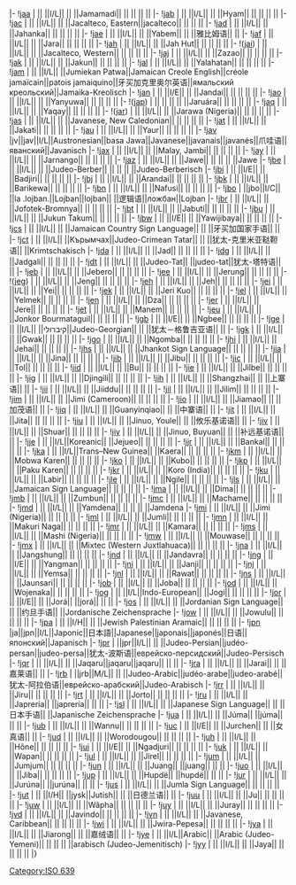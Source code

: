 {{ISO 639-3 header|J}}
|-
![[ISO_639:jaa|jaa]] {{anchor|jaa}}
| || ||I/L|| || ||Jamamadí|| || || || ||
|-
![[ISO_639:jab|jab]] {{anchor|jab}}
| || ||I/L|| || ||Hyam|| || || || ||
|-
![[ISO_639:jac|jac]] {{anchor|jac}}
| || ||I/L|| || ||Jacalteco, Eastern||jacalteco|| || || ||
|-
![[ISO_639:jad|jad]] {{anchor|jad}}
| || ||I/L|| || ||Jahanka|| || || || ||
|-
![[ISO_639:jae|jae]] {{anchor|jae}}
| || ||I/L|| || ||Yabem|| || ||雅比姆语|| ||
|-
![[ISO_639:jaf|jaf]] {{anchor|jaf}}
| || ||I/L|| || ||Jara|| || || || ||
|-
![[ISO_639:jah|jah]] {{anchor|jah}}
| || ||I/L|| || ||Jah Hut|| || || || ||
|-
!([[ISO_639:jai|jai]]) {{anchor|jai}}
| || ||I/L|| || ||Jacalteco, Western|| || || || ||
|-
![[ISO_639:jaj|jaj]] {{anchor|jaj}}
| || ||I/L|| || ||Zazao|| || || || ||
|-
![[ISO_639:jak|jak]] {{anchor|jak}}
| || ||I/L|| || ||Jakun|| || || || ||
|-
![[ISO_639:jal|jal]] {{anchor|jal}}
| || ||I/L|| || ||Yalahatan|| || || || ||
|-
![[ISO_639:jam|jam]] {{anchor|jam}}
| || ||I/L|| ||Jumiekan Patwa||Jamaican Creole English||créole jamaïcain||patois jamaiquino||牙买加克里奥尔英语||ямальский креольский||Jamaika-Kreolisch
|-{{ISO 639-3 style|I|E}}
![[ISO_639:jan|jan]] {{anchor|jan}}
| || ||I/E|| || ||Jandai|| || || || ||
|-
![[ISO_639:jao|jao]] {{anchor|jao}}
| || ||I/L|| || ||Yanyuwa|| || || || ||
|-
!([[ISO_639:jap|jap]]) {{anchor|jap}}
| || || || || ||Jaruára|| || || || ||
|-
![[ISO_639:jaq|jaq]] {{anchor|jaq}}
| || ||I/L|| || ||Yaqay|| || || || ||
|-
!([[ISO_639:jar|jar]]) {{anchor|jar}}
| || ||I/L|| || ||Jarawa (Nigeria)|| || || || ||
|-
![[ISO_639:jas|jas]] {{anchor|jas}}
| || ||I/L|| || ||Javanese, New Caledonian|| || || || ||
|-
![[ISO_639:jat|jat]] {{anchor|jat}}
| || ||I/L|| || ||Jakati|| || || || ||
|-
![[ISO_639:jau|jau]] {{anchor|jau}}
| || ||I/L|| || ||Yaur|| || || || ||
|-
![[ISO_639:jav|jav]] {{anchor|jav}}
|jv||jav||I/L||Austronesian||basa Jawa||Javanese||javanais||javanés||爪哇语||яванский||Javanisch
|-
![[ISO_639:jax|jax]] {{anchor|jax}}
| || ||I/L|| || ||Malay, Jambi|| || || || ||
|-
![[ISO_639:jay|jay]] {{anchor|jay}}
| || ||I/L|| || ||Jarnango|| || || || ||
|-
![[ISO_639:jaz|jaz]] {{anchor|jaz}}
| || ||I/L|| || ||Jawe|| || || || ||Jawe
|-
![[ISO_639:jbe|jbe]] {{anchor|jbe}}
| || ||I/L|| || ||Judeo-Berber|| || || || ||Judeo-Berberisch
|-{{ISO 639-3 style|I|E}}
![[ISO_639:jbi|jbi]] {{anchor|jbi}}
| || ||I/E|| || ||Badjiri|| || || || ||
|-
![[ISO_639:jbj|jbj]] {{anchor|jbj}}
| || ||I/L|| || ||Arandai|| || || || ||
|-
![[ISO_639:jbk|jbk]] {{anchor|jbk}}
| || ||I/L|| || ||Barikewa|| || || || ||
|-
![[ISO_639:jbn|jbn]] {{anchor|jbn}}
| || ||I/L|| || ||Nafusi|| || || || ||
|-{{ISO 639-3 style|I|C}}
![[ISO_639:jbo|jbo]] {{anchor|jbo}}
| ||jbo||I/C|| ||la .lojban.||Lojban||lojban|| ||逻辑语||ложбан||Lojban
|-
![[ISO_639:jbr|jbr]] {{anchor|jbr}}
| || ||I/L|| || ||Jofotek-Bromnya|| || || || ||
|-
![[ISO_639:jbt|jbt]] {{anchor|jbt}}
| || ||I/L|| || ||Jabutí|| || || || ||
|-
![[ISO_639:jbu|jbu]] {{anchor|jbu}}
| || ||I/L|| || ||Jukun Takum|| || || || ||
|-{{ISO 639-3 style|I|E}}
![[ISO_639:jbw|jbw]] {{anchor|jbw}}
| || ||I/E|| || ||Yawijibaya|| || || || ||
|-
![[ISO_639:jcs|jcs]] {{anchor|jcs}}
| || ||I/L|| || ||Jamaican Country Sign Language|| || ||牙买加国家手语|| ||
|-
![[ISO_639:jct|jct]] {{anchor|jct}}
| || ||I/L|| ||Кърымчах||Judeo-Crimean Tatar|| || ||犹太-克里米亚鞑靼语|| ||Krimtschakisch
|-
![[ISO_639:jda|jda]] {{anchor|jda}}
| || ||I/L|| || ||Jad|| || || || ||
|-
![[ISO_639:jdg|jdg]] {{anchor|jdg}}
| || ||I/L|| || ||Jadgali|| || || || ||
|-
![[ISO_639:jdt|jdt]] {{anchor|jdt}}
| || ||I/L|| || ||Judeo-Tat|| ||judeo-tat||犹太-塔特语|| ||
|-
![[ISO_639:jeb|jeb]] {{anchor|jeb}}
| || ||I/L|| || ||Jebero|| || || || ||
|-
![[ISO_639:jee|jee]] {{anchor|jee}}
| || ||I/L|| || ||Jerung|| || || || ||
|-
!([[ISO_639:jeg|jeg]]) {{anchor|jeg}}
| || ||I/L|| || ||Jeng|| || || || ||
|-
![[ISO_639:jeh|jeh]] {{anchor|jeh}}
| || ||I/L|| || ||Jeh|| || || || ||
|-
![[ISO_639:jei|jei]] {{anchor|jei}}
| || ||I/L|| || ||Yei|| || || || ||
|-
![[ISO_639:jek|jek]] {{anchor|jek}}
| || ||I/L|| || ||Jeri Kuo|| || || || ||
|-
![[ISO_639:jel|jel]] {{anchor|jel}}
| || ||I/L|| || ||Yelmek|| || || || ||
|-
![[ISO_639:jen|jen]] {{anchor|jen}}
| || ||I/L|| || ||Dza|| || || || ||
|-
![[ISO_639:jer|jer]] {{anchor|jer}}
| || ||I/L|| || ||Jere|| || || || ||
|-
![[ISO_639:jet|jet]] {{anchor|jet}}
| || ||I/L|| || ||Manem|| || || || ||
|-
![[ISO_639:jeu|jeu]] {{anchor|jeu}}
| || ||I/L|| || ||Jonkor Bourmataguil|| || || || ||
|-{{ISO 639-3 style|I|E}}
![[ISO_639:jgb|jgb]] {{anchor|jgb}}
| || ||I/E|| || ||Ngbee|| || || || ||
|-
![[ISO_639:jge|jge]] {{anchor|jge}}
| || ||I/L|| ||קיברולי||Judeo-Georgian|| || ||犹太－格鲁吉亚语|| ||
|-
![[ISO_639:jgk|jgk]] {{anchor|jgk}}
| || ||I/L|| || ||Gwak|| || || || ||
|-
![[ISO_639:jgo|jgo]] {{anchor|jgo}}
| || ||I/L|| || ||Ngomba|| || || || ||
|-
![[ISO_639:jhi|jhi]] {{anchor|jhi}}
| || ||I/L|| || ||Jehai|| || || || ||
|-
![[ISO_639:jhs|jhs]] {{anchor|jhs}}
| || ||I/L|| || ||Jhankot Sign Language|| || || || ||
|-
![[ISO_639:jia|jia]] {{anchor|jia}}
| || ||I/L|| || ||Jina|| || || || ||
|-
![[ISO_639:jib|jib]] {{anchor|jib}}
| || ||I/L|| || ||Jibu|| || || || ||
|-
![[ISO_639:jic|jic]] {{anchor|jic}}
| || ||I/L|| || ||Tol|| || || || ||
|-
![[ISO_639:jid|jid]] {{anchor|jid}}
| || ||I/L|| || ||Bu|| || || || ||
|-
![[ISO_639:jie|jie]] {{anchor|jie}}
| || ||I/L|| || ||Jilbe|| || || || ||
|-
![[ISO_639:jig|jig]] {{anchor|jig}}
| || ||I/L|| || ||Djingili|| || || || ||
|-
![[ISO_639:jih|jih]] {{anchor|jih}}
| || ||I/L|| || ||Shangzhai|| || ||上寨语|| ||
|-
![[ISO_639:jii|jii]] {{anchor|jii}}
| || ||I/L|| || ||Jiiddu|| || || || ||
|-
![[ISO_639:jil|jil]] {{anchor|jil}}
| || ||I/L|| || ||Jilim|| || || || ||
|-
![[ISO_639:jim|jim]] {{anchor|jim}}
| || ||I/L|| || ||Jimi (Cameroon)|| || || || ||
|-
![[ISO_639:jio|jio]] {{anchor|jio}}
| || ||I/L|| || ||Jiamao|| || ||加茂语|| ||
|-
![[ISO_639:jiq|jiq]] {{anchor|jiq}}
| || ||I/L|| || ||Guanyinqiao|| || ||中寨语|| ||
|-
![[ISO_639:jit|jit]] {{anchor|jit}}
| || ||I/L|| || ||Jita|| || || || ||
|-
![[ISO_639:jiu|jiu]] {{anchor|jiu}}
| || ||I/L|| || ||Jinuo, Youle|| || ||攸乐基诺语|| ||
|-
![[ISO_639:jiv|jiv]] {{anchor|jiv}}
| || ||I/L|| || ||Shuar|| || || || ||
|-
![[ISO_639:jiy|jiy]] {{anchor|jiy}}
| || ||I/L|| || ||Jinuo, Buyuan|| || ||补远基诺语|| ||
|-
![[ISO_639:jje|jje]] {{anchor|jje}}
| || ||I/L||Koreanic|| ||Jejueo|| || || || ||
|-
![[ISO_639:jjr|jjr]] {{anchor|jjr}}
| || ||I/L|| || ||Bankal|| || || || ||
|-
![[ISO_639:jka|jka]] {{anchor|jka}}
| || ||I/L||Trans–New Guinea|| ||Kaera|| || || || ||
|-
![[ISO_639:jkm|jkm]] {{anchor|jkm}}
| || ||I/L|| || ||Mobwa Karen|| || || || ||
|-
![[ISO_639:jko|jko]] {{anchor|jko}}
| || ||I/L|| || ||Kubo|| || || || ||
|-
![[ISO_639:jkp|jkp]] {{anchor|jkp}}
| || ||I/L|| || ||Paku Karen|| || || || ||
|-
![[ISO_639:jkr|jkr]] {{anchor|jkr}}
| || ||I/L|| || ||Koro (India)|| || || || ||
|-
![[ISO_639:jku|jku]] {{anchor|jku}}
| || ||I/L|| || ||Labir|| || || || ||
|-
![[ISO_639:jle|jle]] {{anchor|jle}}
| || ||I/L|| || ||Ngile|| || || || ||
|-
![[ISO_639:jls|jls]] {{anchor|jls}}
| || ||I/L|| || ||Jamaican Sign Language|| || || || ||
|-
![[ISO_639:jma|jma]] {{anchor|jma}}
| || ||I/L|| || ||Dima|| || || || ||
|-
![[ISO_639:jmb|jmb]] {{anchor|jmb}}
| || ||I/L|| || ||Zumbun|| || || || ||
|-
![[ISO_639:jmc|jmc]] {{anchor|jmc}}
| || ||I/L|| || ||Machame|| || || || ||
|-
![[ISO_639:jmd|jmd]] {{anchor|jmd}}
| || ||I/L|| || ||Yamdena|| || || || ||Jamdena
|-
![[ISO_639:jmi|jmi]] {{anchor|jmi}}
| || ||I/L|| || ||Jimi (Nigeria)|| || || || ||
|-
![[ISO_639:jml|jml]] {{anchor|jml}}
| || ||I/L|| || ||Jumli|| || || || ||
|-
![[ISO_639:jmn|jmn]] {{anchor|jmn}}
| || ||I/L|| || ||Makuri Naga|| || || || ||
|-
![[ISO_639:jmr|jmr]] {{anchor|jmr}}
| || ||I/L|| || ||Kamara|| || || || ||
|-
![[ISO_639:jms|jms]] {{anchor|jms}}
| || ||I/L|| || ||Mashi (Nigeria)|| || || || ||
|-
![[ISO_639:jmw|jmw]] {{anchor|jmw}}
| || ||I/L|| || ||Mouwase|| || || || ||
|-
![[ISO_639:jmx|jmx]] {{anchor|jmx}}
| || ||I/L|| || ||Mixtec (Western Juxtlahuaca)|| || || || ||
|-
![[ISO_639:jna|jna]] {{anchor|jna}}
| || ||I/L|| || ||Jangshung|| || || || ||
|-
![[ISO_639:jnd|jnd]] {{anchor|jnd}}
| || ||I/L|| || ||Jandavra|| || || || ||
|-{{ISO 639-3 style|I|E}}
![[ISO_639:jng|jng]] {{anchor|jng}}
| || ||I/E|| || ||Yangman|| || || || ||
|-
![[ISO_639:jni|jni]] {{anchor|jni}}
| || ||I/L|| || ||Janji|| || || || ||
|-
![[ISO_639:jnj|jnj]] {{anchor|jnj}}
| || ||I/L|| || ||Yemsa|| || || || ||
|-
![[ISO_639:jnl|jnl]] {{anchor|jnl}}
| || ||I/L|| || ||Rawat|| || || || ||
|-
![[ISO_639:jns|jns]] {{anchor|jns}}
| || ||I/L|| || ||Jaunsari|| || || || ||
|-
![[ISO_639:job|job]] {{anchor|job}}
| || ||I/L|| || ||Joba|| || || || ||
|-
![[ISO_639:jod|jod]] {{anchor|jod}}
| || ||I/L|| || ||Wojenaka|| || || || ||
|-
![[ISO_639:jog|jog]] {{anchor|jog}}
| || ||I/L||Indo-European|| ||Jogi|| || || || ||
|-{{ISO 639-3 style|I|E}}
![[ISO_639:jor|jor]] {{anchor|jor}}
| || ||I/E|| || ||Jorá|| ||jorá|| || ||
|-
![[ISO_639:jos|jos]] {{anchor|jos}}
| || ||I/L|| || ||Jordanian Sign Language|| || ||约旦手语|| ||Jordanische Zeichensprache
|-
![[ISO_639:jow|jow]] {{anchor|jow}}
| || ||I/L|| || ||Jowulu|| || || || ||
|-{{ISO 639-3 style|I|H}}
![[ISO_639:jpa|jpa]] {{anchor|jpa}}
| || ||I/H|| || ||Jewish Palestinian Aramaic|| || || || ||
|-
![[ISO_639:jpn|jpn]] {{anchor|jpn}}
|ja||jpn||I/L||Japonic||日本語||Japanese||japonais||japonés||日语||японский||Japanisch
|-
![[ISO_639:jpr|jpr]] {{anchor|jpr}}
| ||jpr||I/L|| || ||Judeo-Persian||judéo-persan||judeo-persa||犹太-波斯语||еврейско-персидский||Judeo-Persisch
|-
![[ISO_639:jqr|jqr]] {{anchor|jqr}}
| || ||I/L|| || ||Jaqaru||jaqaru||jaqaru|| || ||
|-
![[ISO_639:jra|jra]] {{anchor|jra}}
| || ||I/L|| || ||Jarai|| || ||嘉莱语|| ||
|-{{ISO 639-3 style|M|L}}
![[ISO_639:jrb|jrb]] {{anchor|jrb}}
| ||jrb||M/L|| || ||Judeo-Arabic||judéo-arabe||judeo-arabé||犹太-阿拉伯语||еврейско-арабский||Judeo-Arabisch
|-
![[ISO_639:jrr|jrr]] {{anchor|jrr}}
| || ||I/L|| || ||Jiru|| || || || ||
|-
![[ISO_639:jrt|jrt]] {{anchor|jrt}}
| || ||I/L|| || ||Jorto|| || || || ||
|-
![[ISO_639:jru|jru]] {{anchor|jru}}
| || ||I/L|| || ||Japrería|| ||japrería|| || ||
|-
![[ISO_639:jsl|jsl]] {{anchor|jsl}}
| || ||I/L|| || ||Japanese Sign Language|| || ||日本手语|| ||Japanische Zeichensprache
|-
![[ISO_639:jua|jua]] {{anchor|jua}}
| || ||I/L|| || ||Júma|| ||júma|| || ||
|-
![[ISO_639:jub|jub]] {{anchor|jub}}
| || ||I/L|| || ||Wannu|| || || || ||
|-{{ISO 639-3 style|I|E}}
![[ISO_639:juc|juc]] {{anchor|juc}}
| || ||I/E|| || ||Jurchen|| || ||女真语|| ||
|-
![[ISO_639:jud|jud]] {{anchor|jud}}
| || ||I/L|| || ||Worodougou|| || || || ||
|-
![[ISO_639:juh|juh]] {{anchor|juh}}
| || ||I/L|| || ||Hõne|| || || || ||
|-{{ISO 639-3 style|I|E}}
![[ISO_639:jui|jui]] {{anchor|jui}}
| || ||I/E|| || ||Ngadjuri|| || || || ||
|-
![[ISO_639:juk|juk]] {{anchor|juk}}
| || ||I/L|| || ||Wapan|| || || || ||
|-
![[ISO_639:jul|jul]] {{anchor|jul}}
| || ||I/L|| || ||Jirel|| || || || ||
|-
![[ISO_639:jum|jum]] {{anchor|jum}}
| || ||I/L|| || ||Jumjum|| || || || ||
|-
![[ISO_639:jun|jun]] {{anchor|jun}}
| || ||I/L|| || ||Juang|| ||juang|| || ||
|-
![[ISO_639:juo|juo]] {{anchor|juo}}
| || ||I/L|| || ||Jiba|| || || || ||
|-
![[ISO_639:jup|jup]] {{anchor|jup}}
| || ||I/L|| || ||Hupdë|| ||hupdë|| || ||
|-
![[ISO_639:jur|jur]] {{anchor|jur}}
| || ||I/L|| || ||Jurúna|| ||jurúna|| || ||
|-
![[ISO_639:jus|jus]] {{anchor|jus}}
| || ||I/L|| || ||Jumla Sign Language|| || || || ||
|-{{ISO 639-3 style|I|H}}
![[ISO_639:jut|jut]] {{anchor|jut}}
| || ||I/H|| ||jysk||Jutish|| || ||日德兰语|| ||
|-
![[ISO_639:juu|juu]] {{anchor|juu}}
| || ||I/L|| || ||Ju|| || || || ||
|-
![[ISO_639:juw|juw]] {{anchor|juw}}
| || ||I/L|| || ||Wãpha|| || || || ||
|-
![[ISO_639:juy|juy]] {{anchor|juy}}
| || ||I/L|| || ||Juray|| || || || ||
|-
![[ISO_639:jvd|jvd]] {{anchor|jvd}}
| || ||I/L|| || ||Javindo|| || || || ||
|-
![[ISO_639:jvn|jvn]] {{anchor|jvn}}
| || ||I/L|| || ||Javanese, Caribbean|| || || || ||
|-
![[ISO_639:jwi|jwi]] {{anchor|jwi}}
| || ||I/L|| || ||Jwira-Pepesa|| || || || ||
|-
![[ISO_639:jya|jya]] {{anchor|jya}}
| || ||I/L|| || ||Jiarong|| || ||嘉绒语|| ||
|-
![[ISO_639:jye|jye]] {{anchor|jye}}
| || ||I/L||Arabic|| ||Arabic (Judeo-Yemeni)|| || || || ||arabisch (Judeo-Jemenitisch)
|-
![[ISO_639:jyy|jyy]] {{anchor|jyy}}
| || ||I/L|| || ||Jaya|| || || || ||
|}

{{ISO 639-3 footer}}

{{DEFAULTSORT:Iso 639:J}}
[[Category:ISO_639|Category:ISO 639]]